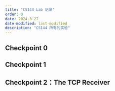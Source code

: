 ```yaml
---
title: "CS144 Lab 记录"
order: 0
date: 2024-3-27
date-modified: last-modified
description: "CS144 所有的实验"
---
```


## Checkpoint 0

## Checkpoint 1

## Checkpoint 2：The TCP Receiver

